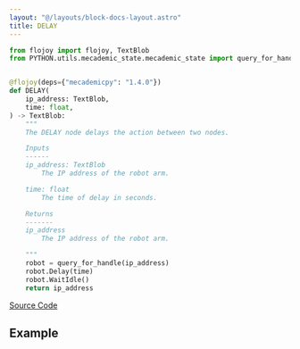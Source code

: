 ```yaml
---
layout: "@/layouts/block-docs-layout.astro"
title: DELAY
---
```



<PythonDocsDisplay docstring={docstring} />

```python
from flojoy import flojoy, TextBlob
from PYTHON.utils.mecademic_state.mecademic_state import query_for_handle


@flojoy(deps={"mecademicpy": "1.4.0"})
def DELAY(
    ip_address: TextBlob,
    time: float,
) -> TextBlob:
    """
    The DELAY node delays the action between two nodes.

    Inputs
    ------
    ip_address: TextBlob
        The IP address of the robot arm.

    time: float
        The time of delay in seconds.

    Returns
    -------
    ip_address
        The IP address of the robot arm.

    """
    robot = query_for_handle(ip_address)
    robot.Delay(time)
    robot.WaitIdle()
    return ip_address

```

[Source Code](https://github.com/flojoy-ai/blocks/blob/main/blocks/IO/ROBOTICS/ARMS/MECADEMIC/DELAY/DELAY.py)

## Example
